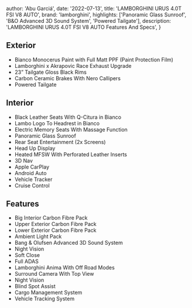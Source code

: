 
  author: 'Abu Garciá',
  date: '2022-07-13',
  title: 'LAMBORGHINI URUS 4.0T FSI V8 AUTO',
  brand: 'lamborghini',
  highlights: ['Panoramic Glass Sunroof', 'B&O Advanced 3D Sound System', 'Powered Tailgate'],
  description:
    'LAMBORGHINI URUS 4.0T FSI V8 AUTO Features And Specs',
}


## Exterior
- Bianco Monocerus Paint with Full Matt PPF (Paint Protection Film)
- Lamborghini x Akrapovic Race Exhaust Upgrade
- 23” Tailgate Gloss Black Rims
- Carbon Ceramic Brakes With Nero Callipers
- Powered Tailgate

## Interior
- Black Leather Seats With Q-Citura in Bianco
- Lambo Logo To Headrest in Bianco
- Electric Memory Seats With Massage Function
- Panoramic Glass Sunroof
- Rear Seat Entertainment (2x Screens)
- Head Up Display
- Heated MFSW With Perforated Leather Inserts
- 3D Nav
- Apple CarPlay
- Android Auto
- Vehicle Tracker
- Cruise Control

## Features
- Big Interior Carbon Fibre Pack
- Upper Exterior Carbon Fibre Pack
- Lower Exterior Carbon Fibre Pack
- Ambient Light Pack
- Bang & Olufsen Advanced 3D Sound System
- Night Vision
- Soft Close
- Full ADAS
- Lamborghini Anima With Off Road Modes
- Surround Camera With Top View
- Night Vision
- Blind Spot Assist
- Cargo Management System
- Vehicle Tracking System